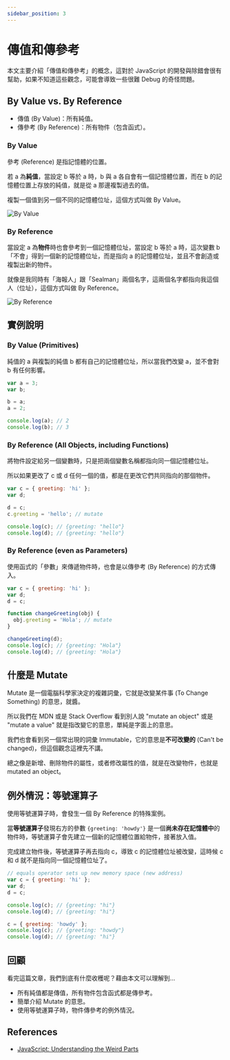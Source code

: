 ```yaml
---
sidebar_position: 3
---
```


# 傳值和傳參考

本文主要介紹「傳值和傳參考」的概念，這對於 JavaScript 的開發與除錯會很有幫助，如果不知道這些觀念，可能會導致一些很難 Debug 的奇怪問題。

## By Value vs. By Reference

- 傳值 (By Value)：所有純值。
- 傳參考 (By Reference)：所有物件（包含函式）。

### By Value

參考 (Reference) 是指記憶體的位置。

若 a 為**純值**，當設定 b 等於 a 時，b 與 a 各自會有一個記憶體位置，而在 b 的記憶體位置上存放的純值，就是從 a 那邊複製過去的值。

複製一個值到另一個不同的記憶體位址，這個方式叫做 By Value。

![By Value](https://i.imgur.com/J8m1wqS.png)

### By Reference

當設定 a 為**物件**時也會參考到一個記憶體位址，當設定 b 等於 a 時，這次變數 b「不會」得到一個新的記憶體位址，而是指向 a 的記憶體位址，並且不會創造或複製出新的物件。

就像是我同時有「海報人」跟「Sealman」兩個名字，這兩個名字都指向我這個人（位址），這個方式叫做 By Reference。

![By Reference](https://i.imgur.com/4JkLp79.png)

## 實例說明

### By Value (Primitives)

純值的 a 與複製的純值 b 都有自己的記憶體位址，所以當我們改變 a，並不會對 b 有任何影響。

```javascript
var a = 3;
var b;

b = a;
a = 2;

console.log(a); // 2
console.log(b); // 3
```

### By Reference (All Objects, including Functions)

將物件設定給另一個變數時，只是把兩個變數名稱都指向同一個記憶體位址。

所以如果更改了 c 或 d 任何一個的值，都是在更改它們共同指向的那個物件。

```javascript
var c = { greeting: 'hi' };
var d;

d = c;
c.greeting = 'hello'; // mutate

console.log(c); // {greeting: "hello"}
console.log(d); // {greeting: "hello"}
```

### By Reference (even as Parameters)

使用函式的「參數」來傳遞物件時，也會是以傳參考 (By Reference) 的方式傳入。

```javascript
var c = { greeting: 'hi' };
var d;
d = c;

function changeGreeting(obj) {
  obj.greeting = 'Hola'; // mutate
}

changeGreeting(d);
console.log(c); // {greeting: "Hola"}
console.log(d); // {greeting: "Hola"}
```

## 什麼是 Mutate

Mutate 是一個電腦科學家決定的複雜詞彙，它就是改變某件事 (To Change Something) 的意思，就醬。

所以我們在 MDN 或是 Stack Overflow 看到別人說 "mutate an object" 或是 "mutate a value" 就是指改變它的意思，單純是字面上的意思。

我們也會看到另一個常出現的詞彙 Immutable，它的意思是**不可改變的** (Can't be changed)，但這個觀念這裡先不講。

總之像是新增、刪除物件的屬性，或者修改屬性的值，就是在改變物件，也就是 mutated an object。

## 例外情況：等號運算子

使用等號運算子時，會發生一個 By Reference 的特殊案例。

當**等號運算子**發現右方的參數 `{greeting: 'howdy'}` 是一個**尚未存在記憶體中**的物件時，等號運算子會先建立一個新的記憶體位置給物件，接著放入值。

完成建立物件後，等號運算子再去指向 c，導致 c 的記憶體位址被改變，這時候 c 和 d 就不是指向同一個記憶體位址了。

```javascript
// equals operator sets up new memory space (new address)
var c = { greeting: 'hi' };
var d;
d = c;

console.log(c); // {greeting: "hi"}
console.log(d); // {greeting: "hi"}

c = { greeting: 'howdy' };
console.log(c); // {greeting: "howdy"}
console.log(d); // {greeting: "hi"}
```

## 回顧

看完這篇文章，我們到底有什麼收穫呢？藉由本文可以理解到…

- 所有純值都是傳值，所有物件包含函式都是傳參考。
- 簡單介紹 Mutate 的意思。
- 使用等號運算子時，物件傳參考的例外情況。

## References

- [JavaScript: Understanding the Weird Parts](https://www.udemy.com/course/understand-javascript/)
